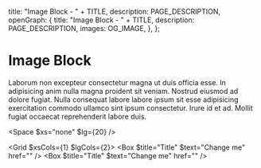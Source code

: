 
  title: "Image Block - " + TITLE,
  description: PAGE_DESCRIPTION,
  openGraph: {
    title: "Image Block - " + TITLE,
    description: PAGE_DESCRIPTION,
    images: OG_IMAGE,
  },
};

# Image Block 
Laborum non excepteur consectetur magna ut duis officia esse. In adipisicing anim nulla magna proident sit veniam. Nostrud eiusmod ad dolore fugiat. Nulla consequat labore labore ipsum sit esse adipisicing exercitation commodo ullamco sint ipsum consectetur. Irure id et ad. Mollit fugiat occaecat reprehenderit labore duis.

<Space $xs="none" $lg={20} />

<Grid $xsCols={1} $lgCols={2}>
  <Box $title="Title" $text="Change me" href="" />
  <Box $title="Title" $text="Change me" href="" />
</Grid>
